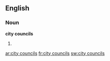 ==English==

===Noun===
'''city councils'''

# {{plural of|[[city council]]}}

[[ar:city councils]]
[[fr:city councils]]
[[sw:city councils]]